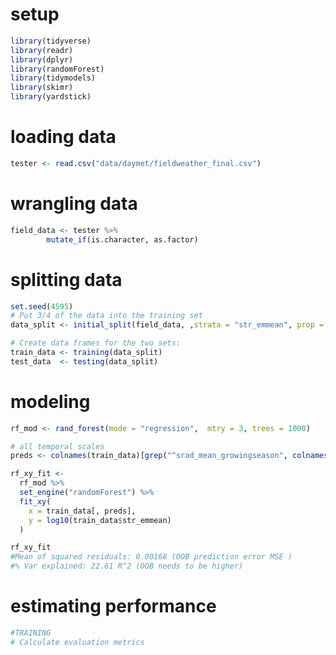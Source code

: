 # setup 
```r
library(tidyverse)
library(readr)
library(dplyr)
library(randomForest)
library(tidymodels)
library(skimr)
library(yardstick)
```

# loading data
```r
tester <- read.csv("data/daymet/fieldweather_final.csv")
```

# wrangling data
```r
field_data <- tester %>%
        mutate_if(is.character, as.factor)
```

# splitting data 
```r
set.seed(4595)
# Put 3/4 of the data into the training set 
data_split <- initial_split(field_data, ,strata = "str_emmean", prop = 0.75)

# Create data frames for the two sets:
train_data <- training(data_split)
test_data  <- testing(data_split)
```


# modeling
```r
rf_mod <- rand_forest(mode = "regression",  mtry = 3, trees = 1000)

# all temporal scales 
preds <- colnames(train_data)[grep("^srad_mean_growingseason", colnames(train_data)):ncol(train_data)]

rf_xy_fit <- 
  rf_mod %>%
  set_engine("randomForest") %>%
  fit_xy(
    x = train_data[, preds],
    y = log10(train_data$str_emmean)
  )

rf_xy_fit
#Mean of squared residuals: 0.00168 (OOB prediction error MSE )
#% Var explained: 22.61 R^2 (OOB needs to be higher)
```

# estimating performance
```r
#TRAINING
# Calculate evaluation metrics

```
